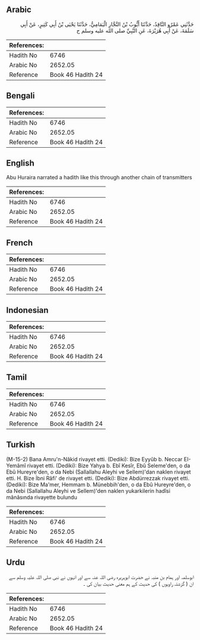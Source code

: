## Arabic


<div dir="rtl" lang="ar" style={{fontSize:'larger',backgroundColor:'#f8f9fa',padding:20}}>
حَدَّثَنِي عَمْرٌو النَّاقِدُ، حَدَّثَنَا أَيُّوبُ بْنُ النَّجَّارِ الْيَمَامِيُّ، حَدَّثَنَا يَحْيَى بْنُ أَبِي كَثِيرٍ، عَنْ أَبِي سَلَمَةَ، عَنْ أَبِي هُرَيْرَةَ، عَنِ النَّبِيِّ صلى الله عليه وسلم ح
</div>
<div style={{backgroundColor:'#f8f9fa',padding:20, marginBottom: 10}}><table> <thead> <tr> <th>References:</th> <th></th> </tr> </thead> <tbody><tr><td>Hadith No</td><td>6746</td></tr><tr><td>Arabic No</td><td>2652.05</td></tr><tr><td>Reference</td><td>Book 46 Hadith 24</td></tr></tbody></table></div>

## Bengali


<div dir="ltr" lang="bn" style={{fontSize:'larger',backgroundColor:'#f8f9fa',padding:20}}>

</div>
<div style={{backgroundColor:'#f8f9fa',padding:20, marginBottom: 10}}><table> <thead> <tr> <th>References:</th> <th></th> </tr> </thead> <tbody><tr><td>Hadith No</td><td>6746</td></tr><tr><td>Arabic No</td><td>2652.05</td></tr><tr><td>Reference</td><td>Book 46 Hadith 24</td></tr></tbody></table></div>

## English


<div dir="ltr" lang="en" style={{fontSize:'larger',backgroundColor:'#f8f9fa',padding:20}}>
Abu Huraira narrated a hadith like this through another chain of transmitters
</div>
<div style={{backgroundColor:'#f8f9fa',padding:20, marginBottom: 10}}><table> <thead> <tr> <th>References:</th> <th></th> </tr> </thead> <tbody><tr><td>Hadith No</td><td>6746</td></tr><tr><td>Arabic No</td><td>2652.05</td></tr><tr><td>Reference</td><td>Book 46 Hadith 24</td></tr></tbody></table></div>

## French


<div dir="ltr" lang="fr" style={{fontSize:'larger',backgroundColor:'#f8f9fa',padding:20}}>

</div>
<div style={{backgroundColor:'#f8f9fa',padding:20, marginBottom: 10}}><table> <thead> <tr> <th>References:</th> <th></th> </tr> </thead> <tbody><tr><td>Hadith No</td><td>6746</td></tr><tr><td>Arabic No</td><td>2652.05</td></tr><tr><td>Reference</td><td>Book 46 Hadith 24</td></tr></tbody></table></div>

## Indonesian


<div dir="ltr" lang="id" style={{fontSize:'larger',backgroundColor:'#f8f9fa',padding:20}}>

</div>
<div style={{backgroundColor:'#f8f9fa',padding:20, marginBottom: 10}}><table> <thead> <tr> <th>References:</th> <th></th> </tr> </thead> <tbody><tr><td>Hadith No</td><td>6746</td></tr><tr><td>Arabic No</td><td>2652.05</td></tr><tr><td>Reference</td><td>Book 46 Hadith 24</td></tr></tbody></table></div>

## Tamil


<div dir="ltr" lang="ta" style={{fontSize:'larger',backgroundColor:'#f8f9fa',padding:20}}>

</div>
<div style={{backgroundColor:'#f8f9fa',padding:20, marginBottom: 10}}><table> <thead> <tr> <th>References:</th> <th></th> </tr> </thead> <tbody><tr><td>Hadith No</td><td>6746</td></tr><tr><td>Arabic No</td><td>2652.05</td></tr><tr><td>Reference</td><td>Book 46 Hadith 24</td></tr></tbody></table></div>

## Turkish


<div dir="ltr" lang="tr" style={{fontSize:'larger',backgroundColor:'#f8f9fa',padding:20}}>
(M-15-2) Bana Amru'n-Nâkid rivayet etti. (Dediki): Bize Eyyûb b. Neccar EI-Yemâmî rivayet etti. (Dediki): Bize Yahya b. Ebî Kesîr, Ebû Seleme'den, o da Ebû Hureyre'den, o da Nebi (Sallallahu Aleyhi ve Sellem)'dan naklen rivayet etti. H. Bize İbni Râfi' de rivayet etti. (Dediki): Bize Abdürrezzak rivayet etti. (Dediki): Bize Ma'mer, Hemmam b. Münebbih'den, o da Ebû Hureyre'den, o da Nebi (Sallallahu Aleyhi ve Sellem)'den naklen yukarkilerin hadîsi mânâsında rivayette bulundu
</div>
<div style={{backgroundColor:'#f8f9fa',padding:20, marginBottom: 10}}><table> <thead> <tr> <th>References:</th> <th></th> </tr> </thead> <tbody><tr><td>Hadith No</td><td>6746</td></tr><tr><td>Arabic No</td><td>2652.05</td></tr><tr><td>Reference</td><td>Book 46 Hadith 24</td></tr></tbody></table></div>

## Urdu


<div dir="rtl" lang="ur" style={{fontSize:'larger',backgroundColor:'#f8f9fa',padding:20}}>
ابوسلمہ اور ہمام بن منبہ نے حضرت ابوہریرہ رضی اللہ عنہ سے اور انہوں نے نبی صلی اللہ علیہ وسلم سے ان ( گزشتہ راویوں ) کی حدیث کے ہم معنی حدیث بیان کی ۔
</div>
<div style={{backgroundColor:'#f8f9fa',padding:20, marginBottom: 10}}><table> <thead> <tr> <th>References:</th> <th></th> </tr> </thead> <tbody><tr><td>Hadith No</td><td>6746</td></tr><tr><td>Arabic No</td><td>2652.05</td></tr><tr><td>Reference</td><td>Book 46 Hadith 24</td></tr></tbody></table></div>
